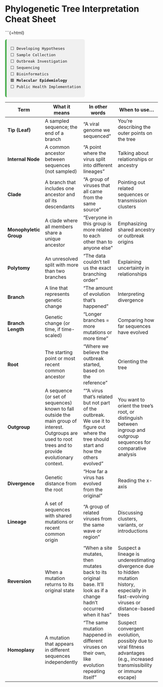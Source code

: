 # Phylogenetic Tree Interpretation Cheat Sheet

```{=html}
<div style="font-family:monospace; font-size: 0.9em; background:#f0f0f0; border-left: 5px solid #4CAF50; padding: 0.75em 1em; margin-top: 1em; border-radius: 6px; width: fit-content;">
⬜ Developing Hypotheses<br>
⬜ Sample Collection<br>
⬜ Outbreak Investigation<br>
⬜ Sequencing<br>
⬜ Bioinformatics<br>
🟩 <strong>Molecular Epidemiology</strong><br>
⬜ Public Health Implementation
</div>



| **Term**            | **What it means**                                           | **In other words**                                           | **When to use...**                                                  |
|---------------------|-------------------------------------------------------------|------------------------------------------------------------------|------------------------------------------------------------------|
| **Tip (Leaf)**      | A sampled sequence; the end of a branch                     | “A viral genome we sequenced”                                    | You're describing the outer points on the tree                  |
| **Internal Node**   | A common ancestor between sequences (not sampled)           | “A point where the virus split into different lineages”          | Talking about relationships or ancestry                         |
| **Clade**           | A branch that includes one ancestor and *all* its descendants| “A group of viruses that all came from the same source”          | Pointing out related sequences or transmission clusters         |
| **Monophyletic Group** | A clade where all members share a unique ancestor       | “Everyone in this group is more related to each other than to anyone else” | Emphasizing shared ancestry or outbreak origins         |
| **Polytomy**        | An unresolved split with more than two branches             | “The data couldn’t tell us the exact branching order”            | Explaining uncertainty in relationships                         |
| **Branch**          | A line that represents genetic change                        | “The amount of evolution that’s happened”                        | Interpreting divergence                                         |
| **Branch Length**   | Genetic change (or time, if time-scaled)                    | “Longer branches = more mutations or more time”                  | Comparing how far sequences have evolved                        |
| **Root**            | The starting point or most recent common ancestor           | “Where we believe the outbreak started, based on the reference”  | Orienting the tree                                              |
| **Outgroup**        | A sequence (or set of sequences) known to fall outside the main group of interest. Outgroups are used to root trees and to provide evolutionary context.    | ““A virus that’s related but not part of the outbreak. We use it to figure out where the tree should start and how the others evolved”             | You want to orient the tree's root, or distinguish between ingroup and outgroup sequences for comparative analysis            |
| **Divergence**      | Genetic distance from the root                              | “How far a virus has evolved from the original”                  | Reading the x-axis                                              |
| **Lineage**         | A set of sequences with shared mutations or recent common origin | “A group of related viruses from the same wave or region”   | Discussing clusters, variants, or introductions                |
| **Reversion**       | When a mutation returns to its original state               | “When a site mutates, then mutates back to its original base. It'll look as if a change hadn't occurred when it has” | Suspect a lineage is underestimating divergence due to hidden mutation history, especially in fast-evolving viruses or distance-based trees                    |
| **Homoplasy**       | A mutation that appears in different sequences independently| “The same mutation happened in different viruses on their own, like evolution repeating itself” | Suspect convergent evolution, possibly due to viral fitness advantages (e.g., increased transmissibility or immune escape)               |
